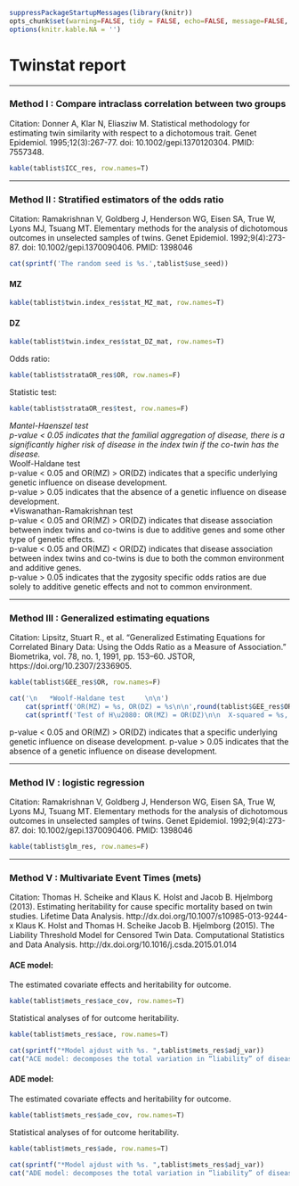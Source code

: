 ```r

suppressPackageStartupMessages(library(knitr))
opts_chunk$set(warning=FALSE, tidy = FALSE, echo=FALSE, message=FALSE, results='asis', fig.width=6, fig.height=6, dev="png")
options(knitr.kable.NA = '')

```

# Twinstat report

------------------------------------------------------------------------

### Method I : Compare intraclass correlation between two groups

Citation: Donner A, Klar N, Eliasziw M. Statistical methodology for estimating twin similarity with respect to a dichotomous trait. Genet Epidemiol. 1995;12(3):267-77. doi: 10.1002/gepi.1370120304. PMID: 7557348.

```r

kable(tablist$ICC_res, row.names=T)

```

------------------------------------------------------------------------

### Method II : Stratified estimators of the odds ratio

Citation: Ramakrishnan V, Goldberg J, Henderson WG, Eisen SA, True W, Lyons MJ, Tsuang MT. Elementary methods for the analysis of dichotomous outcomes in unselected samples of twins. Genet Epidemiol. 1992;9(4):273-87. doi: 10.1002/gepi.1370090406. PMID: 1398046

```r

cat(sprintf('The random seed is %s.',tablist$use_seed))

```


#### MZ

```r

kable(tablist$twin.index_res$stat_MZ_mat, row.names=T)

```

#### DZ

```r

kable(tablist$twin.index_res$stat_DZ_mat, row.names=T)

```

Odds ratio:

```r

kable(tablist$strataOR_res$OR, row.names=F)

```

Statistic test:

```r

kable(tablist$strataOR_res$test, row.names=F)

```

*Mantel-Haenszel test  
p-value < 0.05 indicates that the familial aggregation of disease, there is a significantly higher risk of disease in the index twin if the co-twin has the disease.  
*Woolf-Haldane test  
p-value < 0.05 and OR(MZ) > OR(DZ) indicates that a specific underlying genetic influence on disease development.  
p-value > 0.05 indicates that the absence of a genetic influence on disease development.  
*Viswanathan-Ramakrishnan test  
p-value < 0.05 and OR(MZ) > OR(DZ) indicates that disease association between index twins and co-twins is due to additive genes and some other type of genetic effects.  
p-value < 0.05 and OR(MZ) < OR(DZ) indicates that disease association between index twins and co-twins is due to both the common environment and additive genes.  
p-value > 0.05 indicates that the zygosity specific odds ratios are due solely to additive genetic effects and not to common environment.

------------------------------------------------------------------------

### Method III : Generalized estimating equations

Citation: Lipsitz, Stuart R., et al. “Generalized Estimating Equations for Correlated Binary Data: Using the Odds Ratio as a Measure of Association.” Biometrika, vol. 78, no. 1, 1991, pp. 153–60. JSTOR, https://doi.org/10.2307/2336905.

```r

kable(tablist$GEE_res$OR, row.names=F)

```


```r

cat('\n   *Woolf-Haldane test     \n\n')
    cat(sprintf('OR(MZ) = %s, OR(DZ) = %s\n\n',round(tablist$GEE_res$OR[1,'OddsRatio'],3),round(tablist$GEE_res$OR[2,'OddsRatio'],3)))
    cat(sprintf('Test of H\u2080: OR(MZ) = OR(DZ)\n\n  X-squared = %s, df = 1, p-value = %s\n\n',round(tablist$GEE_res$test$Chisq,3),format(tablist$GEE_res$test$P_value, scientific = TRUE, digits = 3)))

```

p-value < 0.05 and OR(MZ) > OR(DZ) indicates that a specific underlying genetic influence on disease development.
p-value > 0.05 indicates that the absence of a genetic influence on disease development.

------------------------------------------------------------------------

### Method IV : logistic regression

Citation: Ramakrishnan V, Goldberg J, Henderson WG, Eisen SA, True W, Lyons MJ, Tsuang MT. Elementary methods for the analysis of dichotomous outcomes in unselected samples of twins. Genet Epidemiol. 1992;9(4):273-87. doi: 10.1002/gepi.1370090406. PMID: 1398046

```r

kable(tablist$glm_res, row.names=F)

```

------------------------------------------------------------------------

### Method V : Multivariate Event Times (mets)

Citation: Thomas H. Scheike and Klaus K. Holst and Jacob B. Hjelmborg (2013). Estimating heritability for cause specific mortality based on twin studies. Lifetime Data Analysis. http://dx.doi.org/10.1007/s10985-013-9244-x
Klaus K. Holst and Thomas H. Scheike Jacob B. Hjelmborg (2015). The Liability Threshold Model for Censored Twin Data. Computational Statistics and Data Analysis. http://dx.doi.org/10.1016/j.csda.2015.01.014

#### ACE model:

The estimated covariate effects and heritability for outcome.
```r

kable(tablist$mets_res$ace_cov, row.names=T)

```

Statistical analyses of for outcome heritability.
```r

kable(tablist$mets_res$ace, row.names=T)

```

```r

cat(sprintf("*Model ajdust with %s. ",tablist$mets_res$adj_var))
cat("ACE model: decomposes the total variation in “liability” of disease into additive genetic (A), common or shared environmental (C), and unique or unshared environmental (E) effects. -2LL, -2log likelihood. AIC, Akaike's information criterion. \n\n")

```

#### ADE model:

The estimated covariate effects and heritability for outcome.
```r

kable(tablist$mets_res$ade_cov, row.names=T)

```

Statistical analyses of for outcome heritability.
```r

kable(tablist$mets_res$ade, row.names=T)

```

```r

cat(sprintf("*Model ajdust with %s. ",tablist$mets_res$adj_var))
cat("ADE model: decomposes the total variation in “liability” of disease into additive genetic (A), non-additive genetic (D), and unique or unshared environmental (E) effects. -2LL, -2log likelihood. AIC, Akaike's information criterion. \n\n")

```





